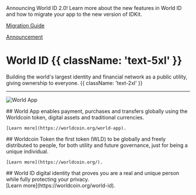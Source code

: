 <span className="mb-9 mt-4 flex rounded-3xl bg-gray-900 bg-[url('/images/docs/announcement-texture.png')] bg-repeat px-8 py-1 text-white">
	<span className="grow">
		<span className="block text-lg font-bold">Announcing World ID 2.0!</span>
		Learn more about the new features in World ID and how to migrate your app to the new version of IDKit.
	</span>
	<span className="flex items-center justify-end pl-6">
		<a
			className="m-0 rounded-lg bg-gray-900 outline outline-white px-4 py-2 text-white no-underline hover:no-underline"
			href="/reference/world-id-2-migration-guide"
			target="_blank"
		>
			<p className="m-0 p-0 font-medium whitespace-nowrap hover:no-underline">Migration Guide</p>
		</a>
	</span>
	<span className="flex items-center justify-end pl-6">
		<a
			className="m-0 rounded-lg bg-white px-4 py-2 text-gray-900 no-underline hover:no-underline"
			href="/world-id-2"
			target="_blank"
		>
			<p className="m-0 p-0 font-medium hover:no-underline">Announcement</p>
		</a>
	</span>
</span>

# World ID {{ className: 'text-5xl' }}

Building the world's largest identity and financial network as a public utility, giving ownership to everyone. {{ className: 'text-2xl' }}

<hr className="my-10" />

![World App](/images/docs/introduction/world-app.png)

<span className="grid lg:grid-flow-col gap-8">
<Col>
	## World App
	enables payment, purchases and transfers globally using the Worldcoin token, digital assets and traditional currencies.

    [Learn more](https://worldcoin.org/world-app).

</Col>

<Col>
	## Worldcoin Token
	the first token (WLD) to be globally and freely distributed to people, for both utility and future governance, just for
	being a unique individual.

    [Learn more](https://worldcoin.org/).

</Col>

<Col>
	## World ID
	digital identity that proves you are a real and unique person while fully protecting your privacy.
	<div className="mt-12">
    	[Learn more](https://worldcoin.org/world-id).
	</div>

</Col>
</span>

